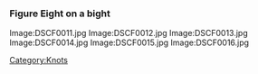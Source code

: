 ===Figure Eight on a bight===

<gallery>
Image:DSCF0011.jpg
Image:DSCF0012.jpg
Image:DSCF0013.jpg
Image:DSCF0014.jpg
Image:DSCF0015.jpg
Image:DSCF0016.jpg
</gallery>

[[Category:Knots]]